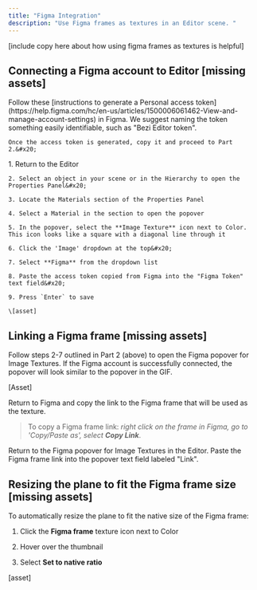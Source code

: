 ```yaml
---
title: "Figma Integration"
description: "Use Figma frames as textures in an Editor scene. "
---
```


\[include copy here about how using figma frames as textures is helpful]

## Connecting a Figma account to Editor \[missing assets]

<Steps>
  <Step title="Generate the Figma token">
    Follow these [instructions to generate a Personal access token](https://help.figma.com/hc/en-us/articles/1500006061462-View-and-manage-account-settings) in Figma. We suggest naming the token something easily identifiable, such as "Bezi Editor token".&#x20;

    Once the access token is generated, copy it and proceed to Part 2.&#x20;
  </Step>

  <Step title="Set-up the Figma token in the Editor">
    1. Return to the Editor

    2. Select an object in your scene or in the Hierarchy to open the Properties Panel&#x20;

    3. Locate the Materials section of the Properties Panel

    4. Select a Material in the section to open the popover

    5. In the popover, select the **Image Texture** icon next to Color. This icon looks like a square with a diagonal line through it

    6. Click the 'Image' dropdown at the top&#x20;

    7. Select **Figma** from the dropdown list

    8. Paste the access token copied from Figma into the "Figma Token" text field&#x20;

    9. Press `Enter` to save

    \[asset]
  </Step>
</Steps>

## Linking a Figma frame \[missing assets]

Follow steps 2-7 outlined in Part 2 (above) to open the Figma popover for Image Textures. If the Figma account is successfully connected, the popover will look similar to the popover in the GIF.&#x20;

\[Asset]

Return to Figma and copy the link to the Figma frame that will be used as the texture.&#x20;

> To copy a Figma frame link: *right click on the frame in Figma, go to 'Copy/Paste as', select **Copy Link***.

Return to the Figma popover for Image Textures in the Editor. Paste the Figma frame link into the popover text field labeled "Link".

## Resizing the plane to fit the Figma frame size \[missing assets]

To automatically resize the plane to fit the native size of the Figma frame:&#x20;

1. Click the **Figma frame** texture icon next to Color

2. Hover over the thumbnail

3. Select **Set to native ratio**

\[asset]